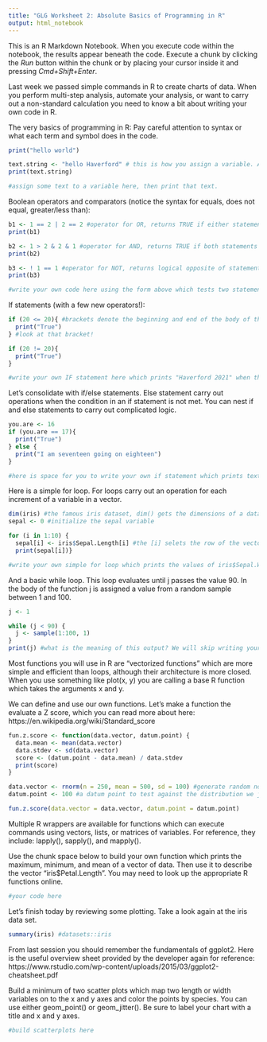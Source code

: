 ```yaml
---
title: "GLG Worksheet 2: Absolute Basics of Programming in R"
output: html_notebook
---
```


This is an R Markdown Notebook. When you execute code within the notebook, the results appear beneath the code. 
Execute a chunk by clicking the *Run* button within the chunk or by placing your cursor inside it and pressing *Cmd+Shift+Enter*. 

Last week we passed simple commands in R to create charts of data. When you perform multi-step analysis, automate your analysis, or want to carry out a non-standard calculation you need to know a bit about writing your own code in R.

The very basics of programming in R: Pay careful attention to syntax or what each term and symbol does in the code.
```r
print("hello world")

text.string <- "hello Haverford" # this is how you assign a variable. Any text after a # is a comment that the program ignores.
print(text.string)
```
```r
#assign some text to a variable here, then print that text.
```



Boolean operators and comparators (notice the syntax for equals, does not equal, greater/less than):
```r
b1 <- 1 == 2 | 2 == 2 #operator for OR, returns TRUE if either statement is true
print(b1)

b2 <- 1 > 2 & 2 & 1 #operator for AND, returns TRUE if both statements are true
print(b2)

b3 <- ! 1 == 1 #operator for NOT, returns logical opposite of statement
print(b3)
```

```r
#write your own code here using the form above which tests two statements. You can also compare strings of characters, but they need to be in "parentheses".
```



If statements (with a few new operators!):
```r
if (20 <= 20){ #brackets denote the beginning and end of the body of the statement
  print("True")
} #look at that bracket!

if (20 != 20){
  print("True")
}
```

```r
#write your own IF statement here which prints "Haverford 2021" when the a condition (you decide) is true.
```



Let's consolidate with if/else statements. Else statement carry out operations when the condition in an if statement is not met. You can nest if and else statements to carry out complicated logic.
```r
you.are <- 16
if (you.are == 17){
  print("True")
} else {
  print("I am seventeen going on eighteen")
}
```
```r
#here is space for you to write your own if statement which prints text.
```



Here is a simple for loop. For loops carry out an operation for each increment of a variable in a vector.
```r
dim(iris) #the famous iris dataset, dim() gets the dimensions of a dataframe or other
sepal <- 0 #initialize the sepal variable

for (i in 1:10) {
  sepal[i] <- iris$Sepal.Length[i] #the [i] selets the row of the vector which corresponds to the value of i. The $ command lets us select one column of the dataset by its name.
  print(sepal[i])}
```
```r
#write your own simple for loop which prints the values of iris$Sepal.Width for rows 25 through 35.
```



And a basic while loop. This loop evaluates until j passes the value 90. In the body of the function j is assigned a value from a random sample between 1 and 100. 
```r
j <- 1

while (j < 90) {
  j <- sample(1:100, 1)
}
print(j) #what is the meaning of this output? We will skip writing your own while loop.
```



Most functions you will use in R are "vectorized functions" which are more simple and efficient than loops, although their architecture is more closed.
When you use something like plot(x, y) you are calling a base R function which takes the arguments x and y.

We can define and use our own functions. Let's make a function the evaluate a Z score, which you can read more about here: https://en.wikipedia.org/wiki/Standard_score
```r
fun.z.score <- function(data.vector, datum.point) {
  data.mean <- mean(data.vector)
  data.stdev <- sd(data.vector)
  score <- (datum.point - data.mean) / data.stdev
  print(score)
}

data.vector <- rnorm(n = 250, mean = 500, sd = 100) #generate random normally distributed data
datum.point <- 100 #a datum point to test against the distribution we just generated

fun.z.score(data.vector = data.vector, datum.point = datum.point)
```
Multiple R wrappers are available for functions which can execute commands using vectors, lists, or matrices of variables. For reference, they include: lapply(), sapply(), and mapply().

Use the chunk space below to build your own function which prints the maximum, minimum, and mean of a vector of data. Then use it to describe the vector "iris$Petal.Length". You may need to look up the appropriate R functions online. 
```r
#your code here
```



Let's finish today by reviewing some plotting.
Take a look again at the iris data set.
```r
summary(iris) #datasets::iris
```

From last session you should remember the fundamentals of ggplot2. Here is the useful overview sheet provided by the developer again for reference: https://www.rstudio.com/wp-content/uploads/2015/03/ggplot2-cheatsheet.pdf

Build a minimum of two scatter plots which map two length or width variables on to the x and y axes and color the points by species. You can use either geom_point() or geom_jitter(). Be sure to label your chart with a title and x and y axes.

```r
#build scatterplots here
```

